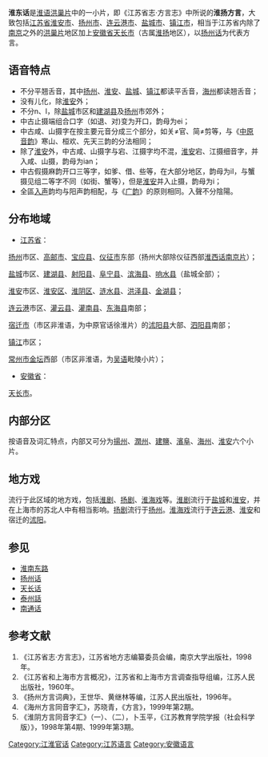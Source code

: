 {{Infobox Language
|name= 淮东话
|states=中國
|region= [[淮东|淮东]]
|familycolor= 漢藏語系
|fam1= [[漢藏語系|漢藏語系]]
|fam2= [[漢語|漢語]]
|fam3= [[官話|官話]]
|fam4= [[江淮官话|江淮官话]]
|fam5= [[洪巢片|洪巢片]]
|iso1=zh
|iso2b=chi|iso2t=zho
|iso3=cmn
}}
'''淮东话'''是[[淮语|淮语]][[洪巢片|洪巢片]]中的一小片，即《江苏省志·方言志》中所说的'''淮扬方言'''，大致包括[[江苏省|江苏省]][[淮安市|淮安市]]、[[扬州市|扬州市]]、[[连云港市|连云港市]]、[[盐城市|盐城市]]、[[镇江市|镇江市]]，相当于江苏省内除了[[南京|南京]]之外的[[洪巢片|洪巢片]]地区加上[[安徽省|安徽省]][[天长市|天长市]]（古属[[淮扬|淮扬]]地区），以[[扬州话|扬州话]]为代表方言。

== 语音特点 ==
*不分平翘舌音，其中[[扬州|扬州]]、[[淮安|淮安]]、[[盐城|盐城]]、[[镇江|镇江]]都读平舌音，[[海州|海州]]都读翘舌音；
*没有儿化，除[[淮安|淮安]]外；
*不分n、l，除[[盐城|盐城]]市区和[[建湖县|建湖县]]及[[扬州|扬州]]市郊外；
*中古止摄端组合口字（如退、对)变为开口，韵母为ei；
*中古咸、山摄字在按主要元音分成三个部分，如关≠官、简≠剪等，与《[[中原音韵|中原音韵]]》寒山、桓欢、先天三韵的分法相同；
*除了[[淮安|淮安]]外，中古咸、山摄字与宕、江摄字均不混，[[淮安|淮安]]宕、江摄细音字，并入咸、山摄，韵母为ian；
*中古假摄麻韵开口三等字，如爹、借、些等，在大部分地区，韵母为iI，与蟹摄见组二等字不同（如街、蟹等），但是[[淮安|淮安]]并入止摄，韵母为i；
*全區[[入声|入声]]韵均与阳声韵相配，与《[[广韵|广韵]]》的原则相同。入聲不分陰陽。

== 分布地域 ==
*[[江苏省|江苏省]]：
[[扬州|扬州]]市区、[[高邮市|高邮市]]、[[宝应县|宝应县]]、[[仪征市|仪征市]]东部（扬州大部除仪征西部[[淮西话|淮西话]][[南京片|南京片]]）；

[[盐城|盐城]]市区、[[建湖县|建湖县]]、[[射阳县|射阳县]]、[[阜宁县|阜宁县]]、[[滨海县|滨海县]]、[[响水县|响水县]]（盐城全部）；

[[淮安|淮安]]市区、[[淮安区|淮安区]]、[[淮阴区|淮阴区]]、[[涟水县|涟水县]]、[[洪泽县|洪泽县]]、[[金湖县|金湖县]]；

[[连云港|连云港]]市区、[[灌云县|灌云县]]、[[灌南县|灌南县]]、[[东海县|东海县]]南部；

[[宿迁市|宿迁市]]（市区非淮语，为中原官话徐淮片）的[[沭阳县|沭阳县]]大部、[[泗阳县|泗阳县]]南部；

[[镇江|镇江]]市区；

[[常州市|常州市]][[金坛|金坛]]西部（市区非淮语，为[[吴语|吴语]]毗陵小片）；

*[[安徽省|安徽省]]：

[[天长市|天长市]]。

== 内部分区 ==
按语音及词汇特点，内部又可分为[[揚州|揚州]]、[[潤州|潤州]]、[[建湖|建]][[鹽城|鹽]]、[[濱海|濱]][[阜寧|阜]]、[[海州|海州]]、[[淮安|淮安]]六个小片。

== 地方戏 ==
流行于此区域的地方戏，包括[[淮剧|淮剧]]、[[扬剧|扬剧]]、[[淮海戏|淮海戏]]等。[[淮剧|淮剧]]流行于[[盐城|盐城]]和[[淮安|淮安]]，并在上海市的苏北人中有相当影响。[[扬剧|扬剧]]流行于[[扬州|扬州]]。[[淮海戏|淮海戏]]流行于[[连云港|连云港]]、[[淮安|淮安]]和宿迁的[[沭阳|沭阳]]。

==参见==
*[[淮南东路|淮南东路]]
*[[扬州话|扬州话]]
*[[天长话|天长话]]
*[[泰州話|泰州話]]
*[[南通话|南通话]]
== 参考文献 ==
#《江苏省志·方言志》，江苏省地方志编纂委员会编，南京大学出版社，1998年。
#《江苏省和上海市方言概况》，江苏省和上海市方言调查指导组编，江苏人民出版社，1960年。
#《扬州方言词典》，王世华、黄继林等编，江苏人民出版社，1996年。
#《海州方言同音字汇》，苏晓青，《方言》，1999年第2期。
#《淮阴方言同音字汇》（一）、（二），卜玉平，《江苏教育学院学报（社会科学版）》，1998年第4期、1999年第3期。

{{漢語}}
{{淮語}}
[[Category:江淮官话|Category:江淮官话]]
[[Category:江苏语言|Category:江苏语言]]
[[Category:安徽语言|Category:安徽语言]]
